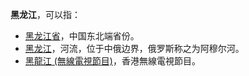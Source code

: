 '''黑龙江'''，可以指：
*[[黑龙江省|黑龙江省]]，中国东北端省份。
*[[黑龙江|黑龙江]]，河流，位于中俄边界，俄罗斯称之为阿穆尔河。
*[[黑龍江_(無線電視節目)|黑龍江 (無線電視節目)]]，香港無線電視節目。

{{disambig|cat=三字消歧义}}